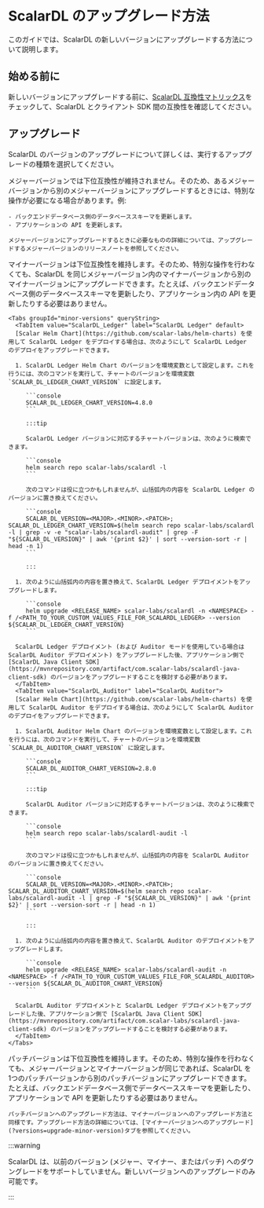# ScalarDL のアップグレード方法


<TranslationBanner />

このガイドでは、ScalarDL の新しいバージョンにアップグレードする方法について説明します。

## 始める前に

新しいバージョンにアップグレードする前に、[ScalarDL 互換性マトリックス](https://scalardl.scalar-labs.com/docs/latest/compatibility/)をチェックして、ScalarDL とクライアント SDK 間の互換性を確認してください。

## アップグレード

ScalarDL のバージョンのアップグレードについて詳しくは、実行するアップグレードの種類を選択してください。

<Tabs groupId="versions" queryString>
  <TabItem value="upgrade-major-version" label="メジャーバージョンへのアップグレード" default>
    メジャーバージョンでは下位互換性が維持されません。そのため、あるメジャーバージョンから別のメジャーバージョンにアップグレードするときには、特別な操作が必要になる場合があります。例:

    - バックエンドデータベース側のデータベーススキーマを更新します。
    - アプリケーションの API を更新します。

    メジャーバージョンにアップグレードするときに必要なものの詳細については、アップグレードするメジャーバージョンのリリースノートを参照してください。
  </TabItem>
  <TabItem value="upgrade-minor-version" label="マイナーバージョンへのアップグレード">
    マイナーバージョンは下位互換性を維持します。そのため、特別な操作を行わなくても、ScalarDL を同じメジャーバージョン内のマイナーバージョンから別のマイナーバージョンにアップグレードできます。たとえば、バックエンドデータベース側のデータベーススキーマを更新したり、アプリケーション内の API を更新したりする必要はありません。

    <Tabs groupId="minor-versions" queryString>
      <TabItem value="ScalarDL_Ledger" label="ScalarDL Ledger" default>
      [Scalar Helm Chart](https://github.com/scalar-labs/helm-charts) を使用して ScalarDL Ledger をデプロイする場合は、次のようにして ScalarDL Ledger のデプロイをアップグレードできます。

      1. ScalarDL Ledger Helm Chart のバージョンを環境変数として設定します。これを行うには、次のコマンドを実行して、チャートのバージョンを環境変数 `SCALAR_DL_LEDGER_CHART_VERSION` に設定します。

         ```console
         SCALAR_DL_LEDGER_CHART_VERSION=4.8.0
         ```

         :::tip

         ScalarDL Ledger バージョンに対応するチャートバージョンは、次のように検索できます。

         ```console
         helm search repo scalar-labs/scalardl -l
         ```

         次のコマンドは役に立つかもしれませんが、山括弧内の内容を ScalarDL Ledger のバージョンに置き換えてください。

         ```console
         SCALAR_DL_VERSION=<MAJOR>.<MINOR>.<PATCH>; SCALAR_DL_LEDGER_CHART_VERSION=$(helm search repo scalar-labs/scalardl -l | grep -v -e "scalar-labs/scalardl-audit" | grep -F "${SCALAR_DL_VERSION}" | awk '{print $2}' | sort --version-sort -r | head -n 1)
         ```

         :::

      1. 次のように山括弧内の内容を置き換えて、ScalarDL Ledger デプロイメントをアップグレードします。

         ```console
         helm upgrade <RELEASE_NAME> scalar-labs/scalardl -n <NAMESPACE> -f /<PATH_TO_YOUR_CUSTOM_VALUES_FILE_FOR_SCALARDL_LEDGER> --version ${SCALAR_DL_LEDGER_CHART_VERSION}
         ```

      ScalarDL Ledger デプロイメント (および Auditor モードを使用している場合は ScalarDL Auditor デプロイメント) をアップグレードした後、アプリケーション側で [ScalarDL Java Client SDK](https://mvnrepository.com/artifact/com.scalar-labs/scalardl-java-client-sdk) のバージョンをアップグレードすることを検討する必要があります。
      </TabItem>
      <TabItem value="ScalarDL_Auditor" label="ScalarDL Auditor">
      [Scalar Helm Chart](https://github.com/scalar-labs/helm-charts) を使用して ScalarDL Auditor をデプロイする場合は、次のようにして ScalarDL Auditor のデプロイをアップグレードできます。

      1. ScalarDL Auditor Helm Chart のバージョンを環境変数として設定します。これを行うには、次のコマンドを実行して、チャートのバージョンを環境変数 `SCALAR_DL_AUDITOR_CHART_VERSION` に設定します。

         ```console
         SCALAR_DL_AUDITOR_CHART_VERSION=2.8.0
         ```

         :::tip

         ScalarDL Auditor バージョンに対応するチャートバージョンは、次のように検索できます。

         ```console
         helm search repo scalar-labs/scalardl-audit -l
         ```

         次のコマンドは役に立つかもしれませんが、山括弧内の内容を ScalarDL Auditor のバージョンに置き換えてください。

         ```console
         SCALAR_DL_VERSION=<MAJOR>.<MINOR>.<PATCH>; SCALAR_DL_AUDITOR_CHART_VERSION=$(helm search repo scalar-labs/scalardl-audit -l | grep -F "${SCALAR_DL_VERSION}" | awk '{print $2}' | sort --version-sort -r | head -n 1)
         ```

         :::

      1. 次のように山括弧内の内容を置き換えて、ScalarDL Auditor のデプロイメントをアップグレードします。

         ```console
         helm upgrade <RELEASE_NAME> scalar-labs/scalardl-audit -n <NAMESPACE> -f /<PATH_TO_YOUR_CUSTOM_VALUES_FILE_FOR_SCALARDL_AUDITOR> --version ${SCALAR_DL_AUDITOR_CHART_VERSION}
         ```

      ScalarDL Auditor デプロイメントと ScalarDL Ledger デプロイメントをアップグレードした後、アプリケーション側で [ScalarDL Java Client SDK](https://mvnrepository.com/artifact/com.scalar-labs/scalardl-java-client-sdk) のバージョンをアップグレードすることを検討する必要があります。
      </TabItem>
    </Tabs>
  </TabItem>
  <TabItem value="upgrade-patch-version" label="パッチバージョンにアップグレードする">
    パッチバージョンは下位互換性を維持します。そのため、特別な操作を行わなくても、メジャーバージョンとマイナーバージョンが同じであれば、ScalarDL を 1つのパッチバージョンから別のパッチバージョンにアップグレードできます。たとえば、バックエンドデータベース側でデータベーススキーマを更新したり、アプリケーションで API を更新したりする必要はありません。

    パッチバージョンへのアップグレード方法は、マイナーバージョンへのアップグレード方法と同様です。アップグレード方法の詳細については、[マイナーバージョンへのアップグレード](?versions=upgrade-minor-version)タブを参照してください。
  </TabItem>
</Tabs>

:::warning

ScalarDL は、以前のバージョン (メジャー、マイナー、またはパッチ) へのダウングレードをサポートしていません。新しいバージョンへのアップグレードのみ可能です。

:::
